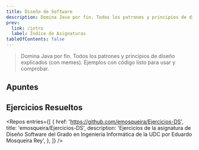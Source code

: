 ```yaml
---
title: Diseño de Software
description: Domina Java por fin. Todos los patrones y principios de diseño explicados (con memes). Ejemplos con código listo para usar y comprobar.
prev:
  link: /intro
  label: Índice de Asignaturas
tableOfContents: false
---
```




> Domina Java por fin. Todos los patrones y principios de diseño explicados (con memes). Ejemplos con código listo para usar y comprobar.

## Apuntes

<LinkCard
  title="Tema 1: Introducción"
  href="/deese/apuntes/t1-introduccion/"
  description="El Diseño Software es clave en la Ingeniería del Software, donde se aplican enfoques sistemáticos para el desarrollo, operación y mantenimiento del software."
/>
<LinkCard
  title="Tema 2: Elementos básicos"
  href="/deese/apuntes/t2-elementos_basicos/"
  description="Análisis de los elementos fundamentales de la orientación a objetos, incluyendo clases, objetos, identidad, estado y comportamiento, con un enfoque práctico en la implementación en Java mediante el uso de atributos, métodos y constructores."
/>
<LinkCard
  title="Tema 3: Propiedades básicas de la Orientación a Objetos"
  href="/deese/apuntes/t3-propiedades_basicas/"
  description="Aprende sobre conceptos clave como abstracción, encapsulamiento, modularidad, jerarquía, polimorfismo, tipificación y ligadura dinámica."
/>
<LinkCard
  title="Tema 4: UML (Unified Modeling Language)"
  href="/deese/apuntes/t4-uml/"
  description="UML es un lenguaje visual estándar para modelar sistemas software, representando elementos, relaciones y diagramas con extensibilidad para adaptarse a diferentes necesidades."
/>
<LinkCard
  title="Tema 5: Principios de Diseño"
  href="/deese/apuntes/t5-principios_diseno/"
  description="Identifica problemas como código duplicado, clases grandes o frágiles, y fomenta principios de diseño como SOLID y herencia adecuada para mejorar la calidad del software."
/>
<LinkCard
  title="Tema 6: Patrones de Diseño"
  href="/deese/apuntes/t6-patrones_diseno/"
  description="Introducción a los patrones de diseño en programación orientada a objetos: principios clave, tipos, y ejemplos prácticos para crear software robusto, escalable y fácil de mantener."
/>

## Ejercicios Resueltos

<Repos
  entries={[
    {
      href: 'https://github.com/emosqueira/Ejercicios-DS',
      title: 'emosqueira/Ejercicios-DS',
      description: 'Ejercicios de la asignatura de Diseño Software del Grado en Ingeniería Informática de la UDC por Eduardo Mosqueira Rey',
    },
  ]}
/>

